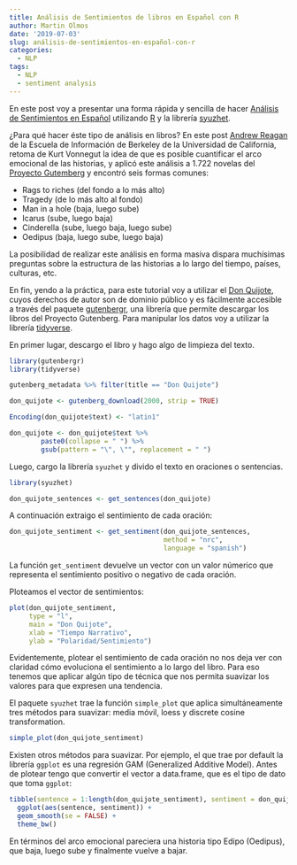 ```yaml
---
title: Análisis de Sentimientos de libros en Español con R
author: Martin Olmos
date: '2019-07-03'
slug: análisis-de-sentimientos-en-español-con-r
categories:
  - NLP
tags:
  - NLP
  - sentiment analysis
---
```


En este post voy a presentar una forma rápida y sencilla de hacer [Análisis de Sentimientos en Español][1] utilizando [R][2] y la librería [syuzhet][3].

¿Para qué hacer éste tipo de análisis en libros? En este post [Andrew Reagan][8] de la Escuela de Información de Berkeley de la Universidad de California, retoma de Kurt Vonnegut la idea de que es posible cuantificar el arco emocional de las historias, y aplicó este análisis a 1.722 novelas del [Proyecto Gutemberg][5] y encontró seis formas comunes:

- Rags to riches (del fondo a lo más alto)
- Tragedy (de lo más alto al fondo)
- Man in a hole (baja, luego sube)
- Icarus (sube, luego baja)
- Cinderella (sube, luego baja, luego sube)
- Oedipus (baja, luego sube, luego baja)

La posibilidad de realizar este análisis en forma masiva dispara muchísimas preguntas sobre la estructura de las historias a lo largo del tiempo, países, culturas, etc.

En fin, yendo a la práctica, para este tutorial voy a utilizar el [Don Quijote][7], cuyos derechos de autor son de dominio público y es fácilmente accesible a través del paquete [gutenbergr][4], una librería que permite descargar los libros del Proyecto Gutenberg. Para manipular los datos voy a utilizar la librería [tidyverse][6].

En primer lugar, descargo el libro y hago algo de limpieza del texto.

```r
library(gutenbergr)
library(tidyverse)

gutenberg_metadata %>% filter(title == "Don Quijote")

don_quijote <- gutenberg_download(2000, strip = TRUE)

Encoding(don_quijote$text) <- "latin1"

don_quijote <- don_quijote$text %>% 
        paste0(collapse = " ") %>% 
        gsub(pattern = "\", \"", replacement = " ")

```

Luego, cargo la librería `syuzhet` y divido el texto en oraciones o sentencias.

```r
library(syuzhet)

don_quijote_sentences <- get_sentences(don_quijote)
```

A continuación extraigo el sentimiento de cada oración:

```r

don_quijote_sentiment <- get_sentiment(don_quijote_sentences, 
                                       method = "nrc", 
                                       language = "spanish")

```

La función `get_sentiment` devuelve un vector con un valor númerico que representa el sentimiento positivo o negativo de cada oración.

Ploteamos el vector de sentimientos:

```r
plot(don_quijote_sentiment, 
     type = "l", 
     main = "Don Quijote", 
     xlab = "Tiempo Narrativo",
     ylab = "Polaridad/Sentimiento")
```

Evidentemente, plotear el sentimiento de cada oración no nos deja ver con claridad cómo evoluciona el sentimiento a lo largo del libro. Para eso tenemos que aplicar algún tipo de técnica que nos permita suavizar los valores para que expresen una tendencia. 

El paquete `syuzhet` trae la función `simple_plot` que aplica simultáneamente tres métodos para suavizar: media móvil, loess y discrete cosine transformation. 

```r
simple_plot(don_quijote_sentiment)
```

Existen otros métodos para suavizar. Por ejemplo, el que trae por default la librería `ggplot` es una regresión GAM (Generalized Additive Model). Antes de plotear tengo que convertir el vector a data.frame, que es el tipo de dato que toma `ggplot`:

```r
tibble(sentence = 1:length(don_quijote_sentiment), sentiment = don_quijote_sentiment) %>% 
  ggplot(aes(sentence, sentiment)) +
  geom_smooth(se = FALSE) +
  theme_bw()
```

En términos del arco emocional pareciera una historia tipo Edipo (Oedipus), que baja, luego sube y finalmente vuelve a bajar.

[1]:https://es.wikipedia.org/wiki/An%C3%A1lisis_de_sentimiento
[2]:https://www.r-project.org/
[3]:https://cran.r-project.org/package=syuzhet
[4]:https://cran.r-project.org/web/packages/gutenbergr/vignettes/intro.html
[5]:http://www.gutenberg.org/
[6]:https://www.tidyverse.org/
[7]:https://es.wikipedia.org/wiki/Don_Quijote_de_la_Mancha
[8]:https://andyreagan.github.io/2016/11/07/the-shapes-of-stories/